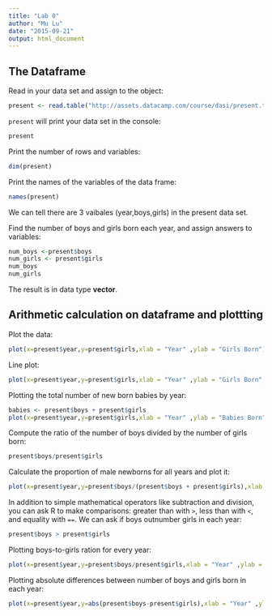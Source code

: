 ---
title: "Lab 0"
author: "Mu Lu"
date: "2015-09-21"
output: html_document
---

## The Dataframe

Read in your data set and assign to the object:

```{r}
present <- read.table("http://assets.datacamp.com/course/dasi/present.txt")
```

`present` will print your data set in the console:

```{r, echo=FALSE}
present
```

Print the number of rows and variables:
```{r}
dim(present)
```

Print the names of the variables of the data frame:
```{r}
names(present)
```

We can tell there are 3 vaibales (year,boys,girls) in the present data set.

Find the number of boys and girls born each year, and assign answers to variables:
```{r}
num_boys <-present$boys
num_girls <- present$girls
num_boys
num_girls
```

The result is in data type **vector**.

## Arithmetic calculation on dataframe and plottting

Plot the data:

```{r}
plot(x=present$year,y=present$girls,xlab = "Year" ,ylab = "Girls Born")
```

Line plot:

```{r}
plot(x=present$year,y=present$girls,xlab = "Year" ,ylab = "Girls Born", type = "l")
```

Plotting the total number of new born babies by year:
```{r}
babies <- present$boys + present$girls
plot(x=present$year,y=present$girls,xlab = "Year" ,ylab = "Babies Born", type = "l")
```

Compute the ratio of the number of boys divided by the number of girls born:
```{r}
present$boys/present$girls
```

Calculate the proportion of male newborns for all years and plot it:
```{r}
plot(x=present$year,y=present$boys/(present$boys + present$girls),xlab = "Year" ,ylab = "Boys Born", type = "l")
```

In addition to simple mathematical operators like subtraction and division, you can ask R to make comparisons: greater than with `>`, less than with `<`, and equality with `==`. We can ask if boys outnumber girls in each year:
```{r}
present$boys > present$girls
```

Plotting boys-to-girls ration for every year:
```{r}
plot(x=present$year,y=present$boys/present$girls,xlab = "Year" ,ylab = "Boys vs girls ration", type = "l")
```

Plotting absolute differences between number of boys and girls born in each year:
```{r}
plot(x=present$year,y=abs(present$boys-present$girls),xlab = "Year" ,ylab = "Boys/girls diff", type = "l")
```